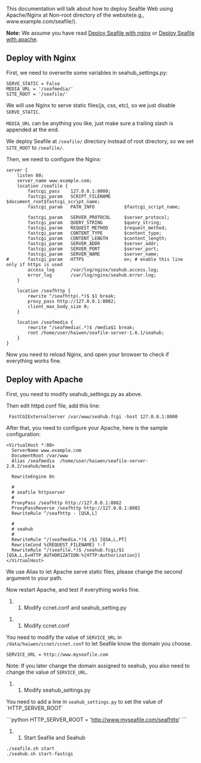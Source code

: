 This documentation will talk about how to deploy Seafile Web using Apache/Nginx at Non-root directory of the website(e.g., www.example.com/seafile/). 

'''Note:''' We assume you have read [[Deploy Seafile with nginx]] or [[Deploy Seafile with apache]].

== Deploy with Nginx ==

First, we need to overwrite some variables in seahub_settings.py:

<pre>
SERVE_STATIC = False
MEDIA_URL = '/seafmedia/'
SITE_ROOT = '/seafile/'
</pre>

We will use Nginx to serve static files(js, css, etc), so we just disable <code>SERVE_STATIC</code>.

<code>MEDIA_URL</code> can be anything you like, just make sure a trailing slash is appended at the end.

We deploy Seafile at <code>/seafile/</code> directory instead of root directory, so we set <code>SITE_ROOT</code> to <code>/seafile/</code>.

Then, we need to configure the Nginx:

<pre>
server {
    listen 80;
    server_name www.example.com;
    location /seafile {
        fastcgi_pass    127.0.0.1:8000;
        fastcgi_param   SCRIPT_FILENAME     $document_root$fastcgi_script_name;
        fastcgi_param   PATH_INFO           $fastcgi_script_name;

        fastcgi_param	SERVER_PROTOCOL	    $server_protocol;
        fastcgi_param   QUERY_STRING        $query_string;
        fastcgi_param   REQUEST_METHOD      $request_method;
        fastcgi_param   CONTENT_TYPE        $content_type;
        fastcgi_param   CONTENT_LENGTH      $content_length;
        fastcgi_param	SERVER_ADDR         $server_addr;
        fastcgi_param	SERVER_PORT         $server_port;
        fastcgi_param	SERVER_NAME         $server_name;
#       fastcgi_param   HTTPS               on; # enable this line only if https is used
        access_log      /var/log/nginx/seahub.access.log;
    	error_log       /var/log/nginx/seahub.error.log;
    }       

    location /seafhttp {
        rewrite ^/seafhttp(.*)$ $1 break;
        proxy_pass http://127.0.0.1:8082;
        client_max_body_size 0;
    }

    location /seafmedia {
        rewrite ^/seafmedia(.*)$ /media$1 break;
        root /home/user/haiwen/seafile-server-1.6.1/seahub;
    }
}
</pre>

Now you need to reload Nginx, and open your browser to check if everything works fine.

== Deploy with Apache ==

First, you need to modify seahub_settings.py as above.

Then edit httpd.conf file, add this line:

  FastCGIExternalServer /var/www/seahub.fcgi -host 127.0.0.1:8000

After that, you need to configure your Apache, here is the sample configuration:

<pre>
<VirtualHost *:80>
  ServerName www.example.com
  DocumentRoot /var/www
  Alias /seafmedia  /home/user/haiwen/seafile-server-2.0.2/seahub/media

  RewriteEngine On

  #
  # seafile httpserver
  #
  ProxyPass /seafhttp http://127.0.0.1:8082
  ProxyPassReverse /seafhttp http://127.0.0.1:8082
  RewriteRule ^/seafhttp - [QSA,L]

  #
  # seahub
  #
  RewriteRule ^/(seafmedia.*)$ /$1 [QSA,L,PT]
  RewriteCond %{REQUEST_FILENAME} !-f
  RewriteRule ^/(seafile.*)$ /seahub.fcgi/$1 [QSA,L,E=HTTP_AUTHORIZATION:%{HTTP:Authorization}]
</VirtualHost>
</pre>

We use Alias to let Apache serve static files, please change the second argument to your path.

Now restart Apache, and test if everything works fine.

## Modify ccnet.conf and seahub_setting.py

### Modify ccnet.conf

You need to modify the value of <code>SERVICE_URL</code> in <code>/data/haiwen/ccnet/ccnet.conf</code>
to let Seafile know the domain you choose.

<pre>
SERVICE_URL = http://www.myseafile.com
</pre>

Note: If you later change the domain assigned to seahub, you also need to change the value of  <code>SERVICE_URL</code>.

### Modify seahub_settings.py

You need to add a line in <code>seahub_settings.py</code> to set the value of `HTTP_SERVER_ROOT`

```python
HTTP_SERVER_ROOT = 'http://www.myseafile.com/seafhttp'
```

## Start Seafile and Seahub

<pre>
./seafile.sh start
./seahub.sh start-fastcgi
</pre>
